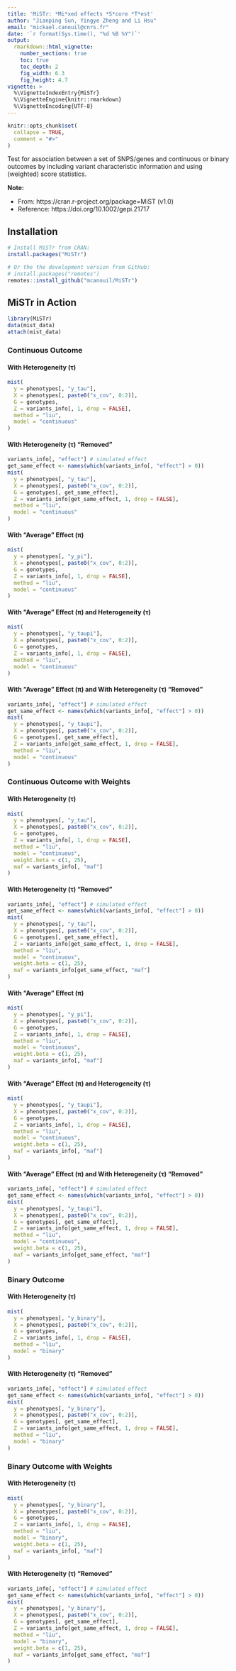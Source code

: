 ```yaml
---
title: 'MiSTr: *Mi*xed effects *S*core *T*est'
author: "Jianping Sun, Yingye Zheng and Li Hsu"
email: "mickael.canouil@cnrs.fr"
date: '`r format(Sys.time(), "%d %B %Y")`'
output:
  rmarkdown::html_vignette:
    number_sections: true
    toc: true
    toc_depth: 2
    fig_width: 6.3
    fig_height: 4.7
vignette: >
  %\VignetteIndexEntry{MiSTr}
  %\VignetteEngine{knitr::rmarkdown}
  %\VignetteEncoding{UTF-8}
---
```


```r
knitr::opts_chunk$set(
  collapse = TRUE,
  comment = "#>"
)
```

Test for association between a set of SNPS/genes and continuous or binary outcomes by including variant characteristic information and using (weighted) score statistics.

**Note:**

* From: https://cran.r-project.org/package=MiST (v1.0)
* Reference: https://doi.org/10.1002/gepi.21717

## Installation

```r
# Install MiSTr from CRAN:
install.packages("MiSTr")

# Or the the development version from GitHub:
# install.packages("remotes")
remotes::install_github("mcanouil/MiSTr")
```

## MiSTr in Action

```r
library(MiSTr)
data(mist_data)
attach(mist_data)
```

### Continuous Outcome

#### With Heterogeneity (τ)

```r
mist(
  y = phenotypes[, "y_tau"],
  X = phenotypes[, paste0("x_cov", 0:2)],
  G = genotypes,
  Z = variants_info[, 1, drop = FALSE],
  method = "liu",
  model = "continuous"
)
```

#### With Heterogeneity (τ) "Removed"

```r
variants_info[, "effect"] # simulated effect
get_same_effect <- names(which(variants_info[, "effect"] > 0))
mist(
  y = phenotypes[, "y_tau"],
  X = phenotypes[, paste0("x_cov", 0:2)],
  G = genotypes[, get_same_effect],
  Z = variants_info[get_same_effect, 1, drop = FALSE],
  method = "liu",
  model = "continuous"
)
```

#### With "Average" Effect (π)

```r
mist(
  y = phenotypes[, "y_pi"],
  X = phenotypes[, paste0("x_cov", 0:2)],
  G = genotypes,
  Z = variants_info[, 1, drop = FALSE],
  method = "liu",
  model = "continuous"
)
```

#### With "Average" Effect (π) and Heterogeneity (τ)

```r
mist(
  y = phenotypes[, "y_taupi"],
  X = phenotypes[, paste0("x_cov", 0:2)],
  G = genotypes,
  Z = variants_info[, 1, drop = FALSE],
  method = "liu",
  model = "continuous"
)
```

#### With "Average" Effect (π) and With Heterogeneity (τ) "Removed"

```r
variants_info[, "effect"] # simulated effect
get_same_effect <- names(which(variants_info[, "effect"] > 0))
mist(
  y = phenotypes[, "y_taupi"],
  X = phenotypes[, paste0("x_cov", 0:2)],
  G = genotypes[, get_same_effect],
  Z = variants_info[get_same_effect, 1, drop = FALSE],
  method = "liu",
  model = "continuous"
)
```

### Continuous Outcome with Weights

#### With Heterogeneity (τ)

```r
mist(
  y = phenotypes[, "y_tau"],
  X = phenotypes[, paste0("x_cov", 0:2)],
  G = genotypes,
  Z = variants_info[, 1, drop = FALSE],
  method = "liu",
  model = "continuous", 
  weight.beta = c(1, 25), 
  maf = variants_info[, "maf"]
)
```

#### With Heterogeneity (τ) "Removed"

```r
variants_info[, "effect"] # simulated effect
get_same_effect <- names(which(variants_info[, "effect"] > 0))
mist(
  y = phenotypes[, "y_tau"],
  X = phenotypes[, paste0("x_cov", 0:2)],
  G = genotypes[, get_same_effect],
  Z = variants_info[get_same_effect, 1, drop = FALSE],
  method = "liu",
  model = "continuous", 
  weight.beta = c(1, 25), 
  maf = variants_info[get_same_effect, "maf"]
)
```

#### With "Average" Effect (π)

```r
mist(
  y = phenotypes[, "y_pi"],
  X = phenotypes[, paste0("x_cov", 0:2)],
  G = genotypes,
  Z = variants_info[, 1, drop = FALSE],
  method = "liu",
  model = "continuous", 
  weight.beta = c(1, 25), 
  maf = variants_info[, "maf"]
)
```

#### With "Average" Effect (π) and Heterogeneity (τ)

```r
mist(
  y = phenotypes[, "y_taupi"],
  X = phenotypes[, paste0("x_cov", 0:2)],
  G = genotypes,
  Z = variants_info[, 1, drop = FALSE],
  method = "liu",
  model = "continuous", 
  weight.beta = c(1, 25), 
  maf = variants_info[, "maf"]
)
```

#### With "Average" Effect (π) and With Heterogeneity (τ) "Removed"

```r
variants_info[, "effect"] # simulated effect
get_same_effect <- names(which(variants_info[, "effect"] > 0))
mist(
  y = phenotypes[, "y_taupi"],
  X = phenotypes[, paste0("x_cov", 0:2)],
  G = genotypes[, get_same_effect],
  Z = variants_info[get_same_effect, 1, drop = FALSE],
  method = "liu",
  model = "continuous", 
  weight.beta = c(1, 25), 
  maf = variants_info[get_same_effect, "maf"]
)
```


### Binary Outcome

#### With Heterogeneity (τ)

```r
mist(
  y = phenotypes[, "y_binary"],
  X = phenotypes[, paste0("x_cov", 0:2)],
  G = genotypes,
  Z = variants_info[, 1, drop = FALSE],
  method = "liu",
  model = "binary"
)
```

#### With Heterogeneity (τ) "Removed"

```r
variants_info[, "effect"] # simulated effect
get_same_effect <- names(which(variants_info[, "effect"] > 0))
mist(
  y = phenotypes[, "y_binary"],
  X = phenotypes[, paste0("x_cov", 0:2)],
  G = genotypes[, get_same_effect],
  Z = variants_info[get_same_effect, 1, drop = FALSE],
  method = "liu",
  model = "binary"
)
```

### Binary Outcome with Weights

#### With Heterogeneity (τ)

```r
mist(
  y = phenotypes[, "y_binary"],
  X = phenotypes[, paste0("x_cov", 0:2)],
  G = genotypes,
  Z = variants_info[, 1, drop = FALSE],
  method = "liu",
  model = "binary", 
  weight.beta = c(1, 25), 
  maf = variants_info[, "maf"]
)
```

#### With Heterogeneity (τ) "Removed"

```r
variants_info[, "effect"] # simulated effect
get_same_effect <- names(which(variants_info[, "effect"] > 0))
mist(
  y = phenotypes[, "y_binary"],
  X = phenotypes[, paste0("x_cov", 0:2)],
  G = genotypes[, get_same_effect],
  Z = variants_info[get_same_effect, 1, drop = FALSE],
  method = "liu",
  model = "binary", 
  weight.beta = c(1, 25), 
  maf = variants_info[get_same_effect, "maf"]
)
```
